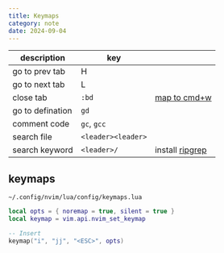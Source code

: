 ```yaml
---
title: Keymaps
category: note
date: 2024-09-04
---
```


| description      | key                |                                                                                                     |
| ---------------- | ------------------ | --------------------------------------------------------------------------------------------------- |
| go to prev tab   | H                  |                                                                                                     |
| go to next tab   | L                  |                                                                                                     |
| close tab        | `:bd`              | [map to cmd+w](https://superuser.com/questions/387897/can-i-use-the-cmd-key-in-terminal-vim-at-all) |
| go to defination | `gd`               |                                                                                                     |
| comment code     | `gc`, `gcc`        |                                                                                                     |
| search file      | `<leader><leader>` |                                                                                                     |
| search keyword   | `<leader>/`        | install [ripgrep](https://github.com/BurntSushi/ripgrep)                                            |

## keymaps

`~/.config/nvim/lua/config/keymaps.lua`

```lua:keymaps.lua
local opts = { noremap = true, silent = true }
local keymap = vim.api.nvim_set_keymap

-- Insert
keymap("i", "jj", "<ESC>", opts)
```
